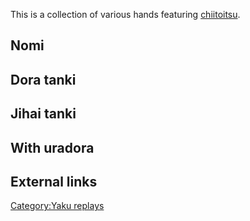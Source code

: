 This is a collection of various hands featuring [[chiitoitsu]].

==Nomi==


==Dora tanki==
{{Replay/Tenhou.net|
| player      = [[User:KyuuAA|KyuuAA]]
| playerrank  = 4d
| date        = 2019-01-06
| windround   = S
| roundnumber = 3
| honba       = 2
| haipai  = 244m44p2233s3355z
| draw    = 7p
| hand    = 244m44p2233s3355z
| off     = tsumo
| agari   = 2m
| url     = http://tenhou.net/0/?log=2019030615gm-0029-0000-8b865bd1&tw=0&ts=12
| comment = A tenpai haipai with chiitoitsu.
}}

==Jihai tanki==
{{Replay/Tenhou.net|
| player      = ＧＵＣＣＩＢＯＩ
| playerrank  = default
| date        = 2017-03-30
| windround   = East
| roundnumber = 3
| honba       = 1
| haipai  = 112347799m1s4z66z
| draw    = 2m
| hand    = 11223347799m66z
| off     = shimocha
| agari   = 4m
| url     = http://tenhou.net/0/?log=2017121807gm-0001-0000-911cfded&tw=1&ts=4
| comment = Honitsu jigoku facing two riichis while in last place.
}}

==With uradora==
{{Replay/Tenhou.net|
| player      = Midboss
| playerrank  = 2d
| date        = 2018-06-22
| windround   = S
| roundnumber = 4
| honba       = 0
| haipai  = 6m078p166799s235z
| draw    = 5m
| hand    = 66m05p114667799s
| off     = tsumo<!--"Tsumo". For a ron, put "Kamicha", "Toimen", or "Shimocha"-->
| agari   = 4s
| url     = http://tenhou.net/0/?log=2018062219gm-0089-0000-886a980b&tw=0&ts=7
| comment = Sanbaiman chiitoitsu, using 7 dora
}}

== External links ==
{{Navbox yaku replays}}

[[Category:Yaku replays]]